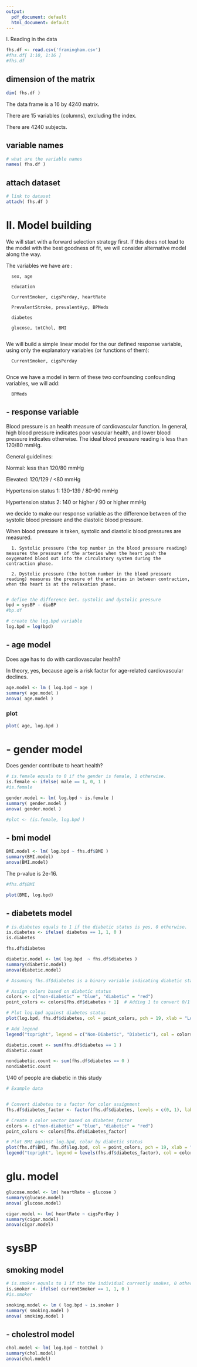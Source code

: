 ```yaml
---
output:
  pdf_document: default
  html_document: default
---
```



I. Reading in the data

```r
fhs.df <- read.csv('framingham.csv')
#fhs.df[ 1:10, 1:16 ]
#fhs.df
```

## dimension of the matrix

```r
dim( fhs.df )
```

The data frame is a 16 by 4240 matrix.

There are 15 variables (columns), excluding the index. 

There are 4240 subjects. 

## variable names

```r
# what are the variable names
names( fhs.df )
```

## attach dataset

```r
# link to dataset
attach( fhs.df )
```


# II. Model building

We will start with a forward selection strategy first.  If this does not lead to the model with the best goodness of fit, we will consider alternative model along the way. 

The variables we have are :  
      
      sex, age
      
      Education
      
      CurrentSmoker, cigsPerday, heartRate
      
      PrevalentStroke, prevalentHyp, BPMeds
      
      diabetes
      
      glucose, totChol, BMI
      
We will build a simple linear model for the our defined response variable, using only the explanatory variables (or functions of them):

      CurrentSmoker, cigsPerday
      
Once we have a model in term of these two confounding confounding variables, we will add:

      BPMeds 


## - response variable 

Blood pressure is an health measure of cardiovascular function.  In general, high blood pressure indicates poor vascular health, and lower blood pressure indicates otherwise. The ideal blood pressure reading is less than 120/80 mmHg.   

General guidelines:

Normal:  less than 120/80 mmHg

Elevated:  120/129 / <80 mmHg

Hypertension status 1:  130-139 / 80-90 mmHg

Hypertension status 2: 140 or higher / 90 or higher mmHg

we decide to make our response variable as the difference between of the systolic blood pressure and the diastolic blood pressure. 

When blood pressure is taken, systolic and diastolic blood pressures are measured. 

      1. Systolic pressure (the top number in the blood pressure reading) measures the pressure of the arteries when the heart push the oxygenated blood out into the circulatory system during the contraction phase.
      
      2. Dystolic pressure (the bottom number in the blood pressure reading) measures the pressure of the arteries in between contraction, when the heart is at the relaxation phase. 
      
```r
# define the difference bet. systolic and dystolic pressure
bpd = sysBP - diaBP 
#bp.df

# create the log.bpd variable
log.bpd = log(bpd)
```

## - age model 

Does age has to do with cardiovascular health?  

In theory, yes, because age is a risk factor for age-related cardiovascular declines. 

```r
age.model <- lm ( log.bpd ~ age )
summary( age.model )
anova( age.model )
```

### plot 

```r
plot( age, log.bpd )
```

# - gender model 

Does gender contribute to heart health?

```r
# is.female equals to 0 if the gender is female, 1 otherwise. 
is.female <- ifelse( male == 1, 0, 1 )
#is.female 
```

```r
gender.model <- lm( log.bpd ~ is.female )
summary( gender.model )
anova( gender.model )
```

```r
#plot <- (is.female, log.bpd )
```

## - bmi model 

```r
BMI.model <- lm( log.bpd ~ fhs.df$BMI )
summary(BMI.model)
anova(BMI.model)
```
The p-value is 2e-16.

```r
#fhs.df$BMI
```

```r
plot(BMI, log.bpd)
```

## - diabetets model

```r
# is.diabetes equals to 1 if the diabetic status is yes, 0 otherwise.
is.diabetes <- ifelse( diabetes == 1, 1, 0 )
is.diabetes
```

```r
fhs.df$diabetes
```

```r
diabetic.model <- lm( log.bpd  ~ fhs.df$diabetes )
summary(diabetic.model)
anova(diabetic.model)
```

```r
# Assuming fhs.df$diabetes is a binary variable indicating diabetic status (0 for non-diabetic, 1 for diabetic)

# Assign colors based on diabetic status
colors <- c("non-diabetic" = "blue", "diabetic" = "red")
point_colors <- colors[fhs.df$diabetes + 1]  # Adding 1 to convert 0/1 to 1/2 for indexing colors

# Plot log.bpd against diabetes status
plot(log.bpd, fhs.df$diabetes, col = point_colors, pch = 19, xlab = "Log(Blood Pressure)", ylab = "Diabetes Status")

# Add legend
legend("topright", legend = c("Non-Diabetic", "Diabetic"), col = colors, pch = 19)

```

```r
diabetic.count <- sum(fhs.df$diabetes == 1 )
diabetic.count
```

```r
nondiabetic.count <- sum(fhs.df$diabetes == 0 )
nondiabetic.count
```

1/40 of people are diabetic in this study

```r
# Example data


# Convert diabetes to a factor for color assignment
fhs.df$diabetes_factor <- factor(fhs.df$diabetes, levels = c(0, 1), labels = c("non-diabetic", "diabetic"))

# Create a color vector based on diabetes_factor
colors <- c("non-diabetic" = "blue", "diabetic" = "red")
point_colors <- colors[fhs.df$diabetes_factor]

# Plot BMI against log.bpd, color by diabetic status
plot(fhs.df$BMI, fhs.df$log.bpd, col = point_colors, pch = 19, xlab = "BMI", ylab = "Log(Blood Pressure)")
legend("topright", legend = levels(fhs.df$diabetes_factor), col = colors, pch = 19, title = "Diabetic Status")

```


# glu. model

```r
glucose.model <- lm( heartRate ~ glucose )
summary(glucose.model)
anova( glucose.model)
```
```r
cigar.model <- lm( heartRate ~ cigsPerDay )
summary(cigar.model)
anova(cigar.model)
```
# sysBP



##  smoking model

```r
# is.smoker equals to 1 if the the individual currently smokes, 0 otherwise.
is.smoker <- ifelse( currentSmoker == 1, 1, 0 )
#is.smoker 
```

```r
smoking.model <- lm ( log.bpd ~ is.smoker )
summary( smoking.model )
anova( smoking.model )
```

## - cholestrol model

```r
chol.model <- lm( log.bpd ~ totChol )
summary(chol.model)
anova(chol.model)
```


